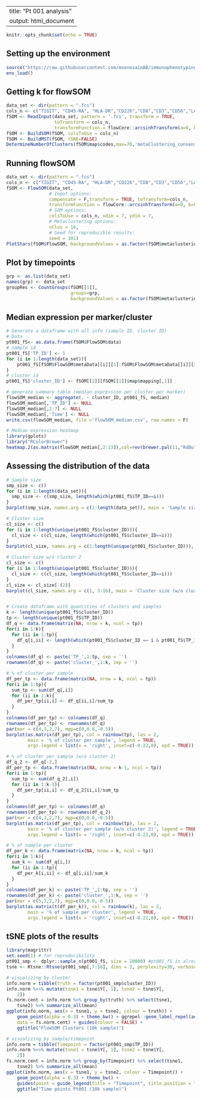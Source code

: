 ----
title: "Pt 001 analysis"
output: html_document
---

```r
knitr::opts_chunk$set(echo = TRUE)
```

## Setting up the environment
```r
source("https://raw.githubusercontent.com/msenosainAB/immunophenotyping/master/R/analysis_functions.R")
env_load()
```

## Getting k for flowSOM
```r
data_set <- dir(pattern = ".fcs")
cols_n <- c("TIGIT", "CD45-RA", "HLA-DR","CD226","CD8","CD3","CD56","LAG3","FoxP3","PD-1","Ki-67", "CD62L")
fSOM <- ReadInput(data_set, pattern = '.fcs', transform = TRUE,
                  toTransform = cols_n,
                  transformFunction = flowCore::arcsinhTransform(a=0, b=0.0067))
fSOM <- BuildSOM(fSOM, colsToUse = cols_n)
fSOM <- BuildMST(fSOM, tSNE=FALSE)
DetermineNumberOfClusters(fSOM$map$codes,max=70,'metaClustering_consensus',plot=T,smooth=0.2, seed=42)
```

## Running flowSOM
```r
data_set <- dir(pattern = ".fcs")
cols_n <- c("TIGIT", "CD45-RA", "HLA-DR","CD226","CD8","CD3","CD56","LAG3","FoxP3","PD-1","Ki-67", "CD62L")
fSOM <- FlowSOM(data_set,
                # Input options:
                compensate = F,transform = TRUE, toTransform=cols_n,
                transformFunction = flowCore::arcsinhTransform(a=0, b=0.0067), scale = TRUE,
                # SOM options:
                colsToUse = cols_n, xdim = 7, ydim = 7,
                # Metaclustering options:
                nClus = 16,
                # Seed for reproducible results:
                seed = 101)
PlotStars(fSOM$FlowSOM, backgroundValues = as.factor(fSOM$metaclustering))
```


## Plot by timepoints
```r
grp <- as.list(data_set)
names(grp) <- data_set
groupRes <- CountGroups(fSOM[[1]],
                        groups=grp,
                        backgroundValues = as.factor(fSOM$metaclustering))
```

## Median expression per marker/cluster
```r
# Generate a dataframe with all info (sample ID, cluster ID)
# Data
pt001_fS<- as.data.frame(fSOM$FlowSOM$data)
# sample id
pt001_fS['TP_ID'] <- 1
for (i in 1:length(data_set)){
    pt001_fS[fSOM$FlowSOM$metaData[[i]][1]:fSOM$FlowSOM$metaData[[i]][2], 'TP_ID'] <- i
}
# cluster id
pt001_fS['cluster_ID'] <- fSOM[[2]][fSOM[[1]]$map$mapping[,1]]

# generate summary table (median expression per cluster per marker)
flowSOM_median <- aggregate(. ~ cluster_ID, pt001_fS, median)
flowSOM_median[,'TP_ID'] <- NULL
flowSOM_median[,2:7] <- NULL
flowSOM_median[,'Time'] <- NULL
write.csv(flowSOM_median, file ='flowSOM_median.csv', row.names = F)

# Median expression heatmap
library(gplots)
library("RColorBrewer")
heatmap.2(as.matrix(flowSOM_median[,2:13]),col=rev(brewer.pal(11,"RdBu")), trace="none")
```

## Assessing the distribution of the data
```r
# Sample size
smp_size <- c()
for (i in 1:length(data_set)){
  smp_size <- c(smp_size, length(which(pt001_fS$TP_ID==i)))
}
barplot(smp_size, names.arg = c(1:length(data_set)), main = 'Sample size')

# Cluster size
cl_size <- c()
for (i in 1:length(unique(pt001_fS$cluster_ID))){
  cl_size <- c(cl_size, length(which(pt001_fS$cluster_ID==i)))
}
barplot(cl_size, names.arg = c(1:length(unique(pt001_fS$cluster_ID))), main = 'Cluster size')

# Cluster size w/o cluster 2
cl_size <- c()
for (i in 1:length(unique(pt001_fS$cluster_ID))){
  cl_size <- c(cl_size, length(which(pt001_fS$cluster_ID==i)))
}
cl_size <- cl_size[-(2)]
barplot(cl_size, names.arg = c(1, 3:16), main = 'Cluster size (w/o cluster 2)')


# Create dataframe with quantities of clusters and samples
k <- length(unique(pt001_fS$cluster_ID))
tp <- length(unique(pt001_fS$TP_ID))
df_q <- data.frame(matrix(NA, nrow = k, ncol = tp))
for(i in 1:k){
  for (ii in 1:tp){
    df_q[i,ii] <- length(which(pt001_fS$cluster_ID == i & pt001_fS$TP_ID ==ii))
  }
}
colnames(df_q) <- paste('TP_',1:tp, sep = '')
rownames(df_q) <- paste('cluster_',1:k, sep = '')

# % of cluster per sample
df_per_tp <- data.frame(matrix(NA, nrow = k, ncol = tp))
for(i in 1:tp){
  sum_tp <- sum(df_q[,i])
  for (ii in 1:k){
    df_per_tp[ii,i] <- df_q[ii,i]/sum_tp
  }
}
colnames(df_per_tp) <- colnames(df_q)
rownames(df_per_tp) <- rownames(df_q)
par(mar = c(4,3,2,7), mgp=c(0,0.8,-0.5))
barplot(as.matrix(df_per_tp), col = rainbow(tp), las = 2,
        main = '% of cluster per sample', legend = TRUE,
        args.legend = list(x = 'right', inset=c(-0.22,0), xpd = TRUE))

# % of cluster per sample (w/o cluster 2)
df_q_2 <- df_q[-2,]
df_per_tp <- data.frame(matrix(NA, nrow = k-1, ncol = tp))
for(i in 1:tp){
  sum_tp <- sum(df_q_2[,i])
  for (ii in 1:k-1){
    df_per_tp[ii,i] <- df_q_2[ii,i]/sum_tp
  }
}
colnames(df_per_tp) <- colnames(df_q)
rownames(df_per_tp) <- rownames(df_q_2)
par(mar = c(4,3,2,7), mgp=c(0,0.8,-0.5))
barplot(as.matrix(df_per_tp), col = rainbow(tp), las = 2,
        main = '% of cluster per sample (w/o cluster 2)', legend = TRUE,
        args.legend = list(x = 'right', inset=c(-0.22,0), xpd = TRUE))

# % of sample per cluster
df_per_k <- data.frame(matrix(NA, nrow = k, ncol = tp))
for(i in 1:k){
  sum_k <- sum(df_q[i,])
  for (ii in 1:tp){
    df_per_k[i,ii] <- df_q[i,ii]/sum_k
  }
}
colnames(df_per_k) <- paste('TP_',1:tp, sep = '')
rownames(df_per_k) <- paste('cluster_',1:k, sep = '')
par(mar = c(5,3,2,7), mgp=c(0,0.8,-0.5))
barplot(as.matrix(t(df_per_k)), col = rainbow(k), las = 2,
        main = '% of sample per cluster', legend = TRUE,
        args.legend = list(x = 'right', inset=c(-0.22,0), xpd = TRUE))


```


## tSNE plots of the results
```r
library(magrittr)
set.seed(1) # for reproducibility
pt001_smp <- dplyr::sample_n(pt001_fS, size = 20000) #pt001_fS is already transformed
tsne <- Rtsne::Rtsne(pt001_smp[,7:18], dims = 2, perplexity=30, verbose=TRUE, max_iter = 500)

# visualizing by cluster
info.norm = tibble(truth = factor(pt001_smp$cluster_ID))
info.norm %<>% mutate(tsne1 = tsne$Y[, 1], tsne2 = tsne$Y[, 
    2])
fs.norm.cent = info.norm %>% group_by(truth) %>% select(tsne1, 
    tsne2) %>% summarize_all(mean)
ggplot(info.norm, aes(x = tsne1, y = tsne2, colour = truth)) + 
    geom_point(alpha = 0.3) + theme_bw() + ggrepel::geom_label_repel(aes(label = truth), 
    data = fs.norm.cent) + guides(colour = FALSE) + 
    ggtitle("FlowSOM Clusters (10k sample)")

# visualizing by sample/timepoint
info.norm = tibble(Timepoint = factor(pt001_smp$TP_ID))
info.norm %<>% mutate(tsne1 = tsne$Y[, 1], tsne2 = tsne$Y[, 
    2])
fs.norm.cent = info.norm %>% group_by(Timepoint) %>% select(tsne1, 
    tsne2) %>% summarize_all(mean)
ggplot(info.norm, aes(x = tsne1, y = tsne2, colour = Timepoint)) + 
    geom_point(alpha = 0.3) + theme_bw() + 
    guides(point = guide_legend(title = "Timepoint", title.position = "left")) + 
    ggtitle("Time points Pt001 (10k sample)")

```
